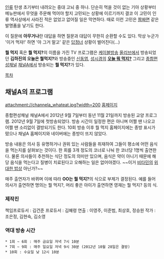 [[인류]] 탄생 초기부터 내려오는 중대 고뇌 중 하나.
단순히 먹을 것이 없는 기아 상황부터 메뉴판에서 무엇을 주문해 먹어야 할지 고민되는 상황에 이르기까지 결코 이 고민이 인류 역사상에서 사라진 적은 없었고 없어질 일은 막연하다. 때로 이런 고민은 [[짬짜면]] 같은 발명품을 낳기도 한다.

이 질문에 '''아무거나'''란 대답을 하면 질문과 대답이 무한히 순환할 수도 있다.
막상 누군가 '이거 먹자!' 하면 '아 그거 말고' 같은 [[답정너]] 상황이 벌어진다(...)

'''뭘 먹지''' 혹은 '''뭘 먹지?'''의 이름을 가진 TV 프로그램은 [[케이블방송]] [[올리브]]에서 방송되었던 '''김하진의 오늘은 뭘먹지?'''와 방송중인 [[신동엽]], [[성시경]]의 '''[[오늘 뭐 먹지?]]''' 그리고 [[종합편성채널]] [[채널A]]에서 방송되는 '''뭘 먹지?'''가 있다.

[[목차]]
== 채널A의 프로그램 ==
attachment://channela_whateat.jpg?width=200
[http://tv.ichannela.com/culture/whateat 홈페이지]

종합편성채널 채널A에서 2012년 9월 7일부터 동년 11월 21일까지 방송된 교양 프로그램. 2012년 9월 7일에 첫방송되었다. 방송 시간이 일정한 편은 아니며 어쩔 땐 나오고 어쩔 땐 소리없이 결방되기도 한다. 10회 방송 이후 뭘 먹지 홈페이지에는 종방 표시가 떴으나 채널A 홈페이지와 네이버에는 종방이 뜨지 않았다.

방송 내용은 의사 등 유명하거나 권위 있는 사람들을 취재하여 그들이 평소에 어떤 음식을 먹는지를 살펴보는 것이다. 한 회를 3개 정도의 코너로 나눠 한 코너당 1명씩 출연한다. 물론 의사들이 추천하는 식단 정도의 의미만 있으며, 음식은 약이 아니기 때문에 해당 음식을 먹는다고 질병이 치료된다고 오해하는 일은 없어야겠다. ~~이거 [[비타민]]의 [[위대한 밥상]] 아닌가?~~

매주 출연자가 바뀌며 이에 따라 '''OO는 뭘 먹지?'''의 식으로 부제가 결정된다. 예를 들어 의사가 출연하면 명의는 뭘 먹지?, 머리 좋은 아이가 출연하면 영재는 뭘 먹지? 등의 식.

=== 제작진 ===
책임프로듀서 : 김건준
프로듀서 : 김혜령
연출 : 이영주, 이준범, 최상호, 정승원
작가 : 조은정, 김현숙, 김소영

=== 역대 방송 시간 ===
 * 1회 ~ 6회 : 매주 금요일 저녁 7시 10분
 * 7회 ~ 9회 : 매주 일요일 저녁 9시 30분 (2012년 10월 28일은 결방)
 * 10회 : 수요일 낮 12시 10분

